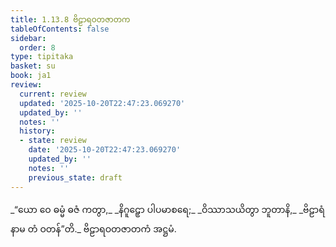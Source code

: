 ```yaml
---
title: 1.13.8 ဗိဠာရဝတဇာတက
tableOfContents: false
sidebar:
  order: 8
type: tipitaka
basket: su
book: ja1
review:
  current: review
  updated: '2025-10-20T22:47:23.069270'
  updated_by: ''
  notes: ''
  history:
  - state: review
    date: '2025-10-20T22:47:23.069270'
    updated_by: ''
    notes: ''
    previous_state: draft
---
```



<DynamicBreadcrumb />


<ReviewStatus review={frontmatter.review} showDetails={true} />

<HypothesisAnnotation frontmatter={frontmatter} />

<Division number="128" book="ja1" e="ch" v="22" p="30">

<Paragraph number="283" type="verses" book="ja1">
_“ယော ဝေ ဓမ္မံ ဓဇံ ကတွာ,_  
_နိဂူဠှော ပါပမာစရေ;_  
_ဝိဿာသယိတွာ ဘူတာနိ,_  
_ဗိဠာရံ နာမ တံ ဝတန်”တိ._  


</Paragraph>
</Division>

<Paragraph number="284" type="center" book="ja1">
ဗိဠာရဝတဇာတကံ အဋ္ဌမံ.
</Paragraph>